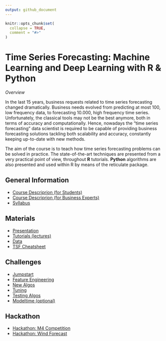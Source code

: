```yaml
---
output: github_document
---
```


```r
knitr::opts_chunk$set(
  collapse = TRUE,
  comment = "#>"
)
```

# Time Series Forecasting: Machine Learning and Deep Learning with R & Python

*Overview*

In the last 15 years, business requests related to time series forecasting changed 
dramatically. Business needs evolved from predicting at most 100, low frequency data, 
to forecasting 10.000, high frequency time series. Unfortunately, the classical 
tools may not be the best anymore, both in terms of accuracy and computationally. 
Hence, nowadays the “time series forecasting” data scientist is required to be 
capable of providing business forecasting solutions tackling both scalability and 
accuracy, constantly keeping up-to-date with new methods.

The aim of the course is to teach how time series forecasting problems can be 
solved in practice. The state-of-the-art techniques are presented from a very 
practical point of view, throughout **R** tutorials. **Python** algorithms are also 
presented and used within R by means of the reticulate package.  


## General Information

- [Course Descriprion (for Students)](https://marcozanotti.github.io/tsforecasting-course/general-infos/tsf_description.html)  
- [Course Descriprion (for Business Experts)](https://marcozanotti.github.io/tsforecasting-course/general-infos/tsf_description_business.html)  
- [Syllabus](https://marcozanotti.github.io/tsforecasting-course/general-infos/tsf_syllabus.html)  

  
## Materials

- [Presentation](https://marcozanotti.github.io/tsforecasting-course/resources/presentation/tsfor_presentation.html)  
- [Tutorials (lectures)](https://github.com/marcozanotti/tsforecasting-course/tree/master/R)   
- [Data](https://marcozanotti.github.io/tsforecasting-course/R/tsfor_lecture0_data.html)  
- [TSF Cheatsheet](https://marcozanotti.github.io/tsforecasting-course/resources/tsforecasting_cheatsheet.pdf) 


## Challenges

- [Jumpstart](https://marcozanotti.github.io/tsforecasting-course/challenges/tsfor_challenge0_jumpstart.html)  
- [Feature Engineering](https://marcozanotti.github.io/tsforecasting-course/challenges/tsfor_challenge1_feateng.html)  
- [New Algos](https://marcozanotti.github.io/tsforecasting-course/challenges/tsfor_challenge2_newalgos.html)  
- [Tuning](https://marcozanotti.github.io/tsforecasting-course/challenges/tsfor_challenge3_tuning.html)  
- [Testing Algos](https://marcozanotti.github.io/tsforecasting-course/challenges/tsfor_challenge4_algos.html)  
- [Modeltime (optional)](https://marcozanotti.github.io/tsforecasting-course/challenges/tsfor_challenge_optional_modeltime.html)  


## Hackathon

- [Hackathon: M4 Competition](https://marcozanotti.github.io/tsforecasting-course/exam/tsf_hackaton1.html) 
- [Hackathon: Wind Forecast](https://marcozanotti.github.io/tsforecasting-course/exam/tsf_hackaton2.html) 

